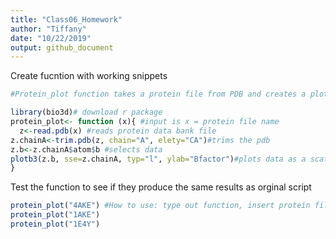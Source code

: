 ```yaml
---
title: "Class06_Homework"
author: "Tiffany"
date: "10/22/2019"
output: github_document
---
```


Create fucntion with working snippets
```r
#Protein_plot function takes a protein file from PDB and creates a plot of its Bfactor vs Residue. This analysis will help us understand proteins's interactions.

library(bio3d)# download r package
protein_plot<- function (x){ #input is x = protein file name
  z<-read.pdb(x) #reads protein data bank file
z.chainA<-trim.pdb(z, chain="A", elety="CA")#trims the pdb
z.b<-z.chainA$atom$b #selects data
plotb3(z.b, sse=z.chainA, typ="l", ylab="Bfactor")#plots data as a scatterplot with a line. The ouput is a scatter plot of Bfactor vs Residue
}
```

Test the function to see if they produce the same results as orginal script
```r
protein_plot("4AKE") #How to use: type out function, insert protein file name, and execute script
protein_plot("1AKE")
protein_plot("1E4Y")
```

